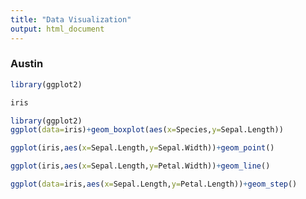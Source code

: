 ```yaml
---
title: "Data Visualization"
output: html_document
---
```






### Austin

```r

library(ggplot2)
```
```r
iris
```

```r
library(ggplot2)
ggplot(data=iris)+geom_boxplot(aes(x=Species,y=Sepal.Length))
```

```r
ggplot(iris,aes(x=Sepal.Length,y=Sepal.Width))+geom_point()
```

```r
ggplot(iris,aes(x=Sepal.Length,y=Petal.Width))+geom_line()
```

```r

ggplot(data=iris,aes(x=Sepal.Length,y=Petal.Length))+geom_step()
```




